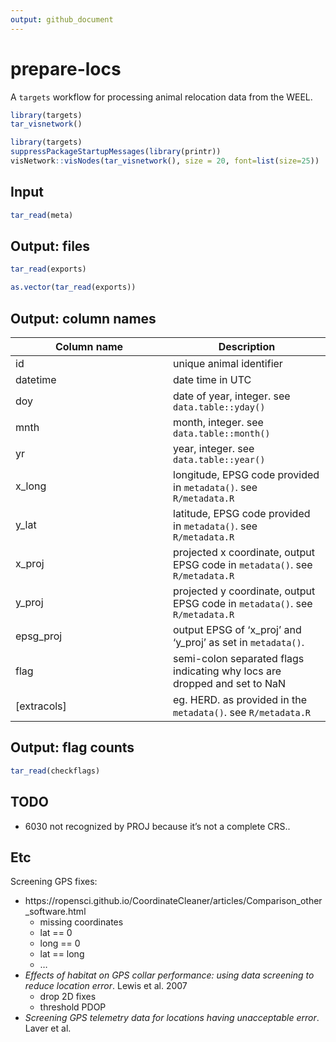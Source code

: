 ```yaml
---
output: github_document
---
```


# prepare-locs

A `targets` workflow for processing animal relocation data from the WEEL. 

```r
library(targets)
tar_visnetwork()
```

```r
library(targets)
suppressPackageStartupMessages(library(printr))
visNetwork::visNodes(tar_visnetwork(), size = 20, font=list(size=25))
```

## Input
```r
tar_read(meta)
```

## Output: files
```r
tar_read(exports)
```

```r
as.vector(tar_read(exports))
```

## Output: column names

| Column name | Description | 
| ----------- | ----------- | 
| id          | unique animal identifier | 
| datetime    | date time in UTC | 
| doy         | date of year, integer. see `data.table::yday()` | 
| mnth        | month, integer. see `data.table::month()` | 
| yr          | year, integer. see `data.table::year()` | 
| x_long      | longitude, EPSG code provided in `metadata()`. see `R/metadata.R` | 
| y_lat       | latitude, EPSG code provided in `metadata()`. see `R/metadata.R` |
| x_proj      | projected x coordinate, output EPSG code in `metadata()`. see `R/metadata.R` |  
| y_proj      | projected y coordinate, output EPSG code in `metadata()`. see `R/metadata.R` |  
| epsg_proj   | output EPSG of 'x_proj' and 'y_proj' as set in `metadata()`. |
| flag        | semi-colon separated flags indicating why locs are dropped and set to NaN | 
| [extracols] | eg. HERD. as provided in the `metadata()`.  see `R/metadata.R` |

## Output: flag counts
```r
tar_read(checkflags)
```

## TODO

* 6030 not recognized by PROJ because it's not a complete CRS.. 


## Etc
Screening GPS fixes:

* https://ropensci.github.io/CoordinateCleaner/articles/Comparison_other_software.html
	+ missing coordinates
	+ lat == 0
	+ long == 0
	+ lat == long
	+ ...

* *Effects of habitat on GPS collar performance: using data screening to reduce location error*. Lewis et al. 2007
	+ drop 2D fixes
	+ threshold PDOP
	
* *Screening GPS telemetry data for locations having unacceptable error*. Laver et al. 





